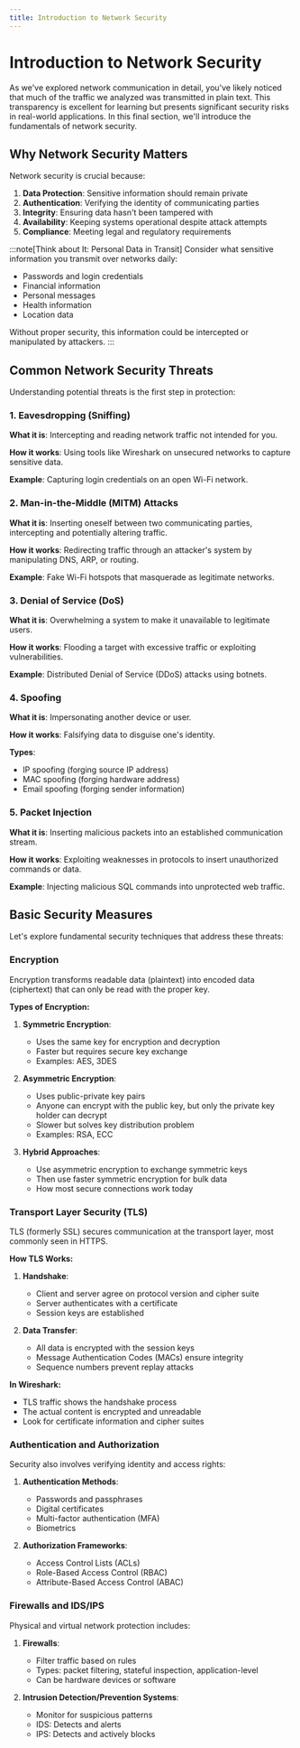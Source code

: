 ```yaml
---
title: Introduction to Network Security
---
```




# Introduction to Network Security

As we've explored network communication in detail, you've likely noticed that much of the traffic we analyzed was transmitted in plain text. This transparency is excellent for learning but presents significant security risks in real-world applications. In this final section, we'll introduce the fundamentals of network security.

## Why Network Security Matters

Network security is crucial because:

1. **Data Protection**: Sensitive information should remain private
2. **Authentication**: Verifying the identity of communicating parties
3. **Integrity**: Ensuring data hasn't been tampered with
4. **Availability**: Keeping systems operational despite attack attempts
5. **Compliance**: Meeting legal and regulatory requirements

:::note[Think about It: Personal Data in Transit]
Consider what sensitive information you transmit over networks daily:
- Passwords and login credentials
- Financial information
- Personal messages
- Health information
- Location data

Without proper security, this information could be intercepted or manipulated by attackers.
:::


## Common Network Security Threats

Understanding potential threats is the first step in protection:

### 1. Eavesdropping (Sniffing)

**What it is**: Intercepting and reading network traffic not intended for you.

**How it works**: Using tools like Wireshark on unsecured networks to capture sensitive data.

**Example**: Capturing login credentials on an open Wi-Fi network.


### 2. Man-in-the-Middle (MITM) Attacks

**What it is**: Inserting oneself between two communicating parties, intercepting and potentially altering traffic.

**How it works**: Redirecting traffic through an attacker's system by manipulating DNS, ARP, or routing.

**Example**: Fake Wi-Fi hotspots that masquerade as legitimate networks.


### 3. Denial of Service (DoS)

**What it is**: Overwhelming a system to make it unavailable to legitimate users.

**How it works**: Flooding a target with excessive traffic or exploiting vulnerabilities.

**Example**: Distributed Denial of Service (DDoS) attacks using botnets.

### 4. Spoofing

**What it is**: Impersonating another device or user.

**How it works**: Falsifying data to disguise one's identity.

**Types**:
- IP spoofing (forging source IP address)
- MAC spoofing (forging hardware address)
- Email spoofing (forging sender information)

### 5. Packet Injection

**What it is**: Inserting malicious packets into an established communication stream.

**How it works**: Exploiting weaknesses in protocols to insert unauthorized commands or data.

**Example**: Injecting malicious SQL commands into unprotected web traffic.

## Basic Security Measures

Let's explore fundamental security techniques that address these threats:

### Encryption

Encryption transforms readable data (plaintext) into encoded data (ciphertext) that can only be read with the proper key.

**Types of Encryption:**

1. **Symmetric Encryption**:
   - Uses the same key for encryption and decryption
   - Faster but requires secure key exchange
   - Examples: AES, 3DES

2. **Asymmetric Encryption**:
   - Uses public-private key pairs
   - Anyone can encrypt with the public key, but only the private key holder can decrypt
   - Slower but solves key distribution problem
   - Examples: RSA, ECC

3. **Hybrid Approaches**:
   - Use asymmetric encryption to exchange symmetric keys
   - Then use faster symmetric encryption for bulk data
   - How most secure connections work today


### Transport Layer Security (TLS)

TLS (formerly SSL) secures communication at the transport layer, most commonly seen in HTTPS.

**How TLS Works:**

1. **Handshake**:
   - Client and server agree on protocol version and cipher suite
   - Server authenticates with a certificate
   - Session keys are established

2. **Data Transfer**:
   - All data is encrypted with the session keys
   - Message Authentication Codes (MACs) ensure integrity
   - Sequence numbers prevent replay attacks

**In Wireshark:**
- TLS traffic shows the handshake process
- The actual content is encrypted and unreadable
- Look for certificate information and cipher suites


### Authentication and Authorization

Security also involves verifying identity and access rights:

1. **Authentication Methods**:
   - Passwords and passphrases
   - Digital certificates
   - Multi-factor authentication (MFA)
   - Biometrics

2. **Authorization Frameworks**:
   - Access Control Lists (ACLs)
   - Role-Based Access Control (RBAC)
   - Attribute-Based Access Control (ABAC)

### Firewalls and IDS/IPS

Physical and virtual network protection includes:

1. **Firewalls**:
   - Filter traffic based on rules
   - Types: packet filtering, stateful inspection, application-level
   - Can be hardware devices or software

2. **Intrusion Detection/Prevention Systems**:
   - Monitor for suspicious patterns
   - IDS: Detects and alerts
   - IPS: Detects and actively blocks

